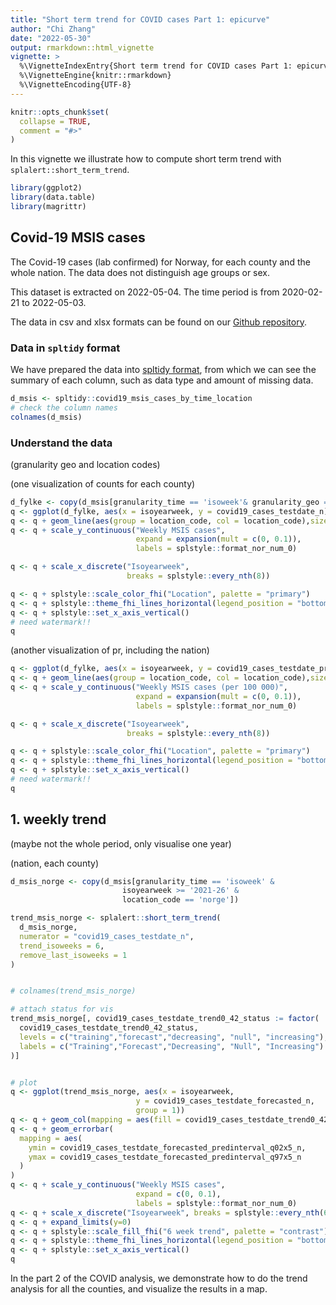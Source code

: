 ```yaml
---
title: "Short term trend for COVID cases Part 1: epicurve"
author: "Chi Zhang"
date: "2022-05-30"
output: rmarkdown::html_vignette
vignette: >
  %\VignetteIndexEntry{Short term trend for COVID cases Part 1: epicurve}
  %\VignetteEngine{knitr::rmarkdown}
  %\VignetteEncoding{UTF-8}
---
```


```r
knitr::opts_chunk$set(
  collapse = TRUE,
  comment = "#>"
)
```

In this vignette we illustrate how to compute short term trend with `splalert::short_term_trend`.

```r
library(ggplot2)
library(data.table)
library(magrittr)
```

## Covid-19 MSIS cases

The Covid-19 cases (lab confirmed) for Norway, for each county and the whole nation. The data does not distinguish age groups or sex.

This dataset is extracted on 2022-05-04. The time period is from 2020-02-21 to 2022-05-03.

The data in csv and xlsx formats can be found on our [Github repository](https://github.com/folkehelseinstituttet/surveillance_data).

### Data in `spltidy` format

We have prepared the data into [spltidy format](https://docs.sykdomspulsen.no/spltidy/articles/splfmt_rts_data_v1.html), from which we can see the summary of each column, such as data type and amount of missing data.

```r
d_msis <- spltidy::covid19_msis_cases_by_time_location
# check the column names
colnames(d_msis)  
```

### Understand the data

(granularity geo and location codes)

(one visualization of counts for each county)

```r
d_fylke <- copy(d_msis[granularity_time == 'isoweek'& granularity_geo == 'county'] )
q <- ggplot(d_fylke, aes(x = isoyearweek, y = covid19_cases_testdate_n))
q <- q + geom_line(aes(group = location_code, col = location_code),size = 2)
q <- q + scale_y_continuous("Weekly MSIS cases",
                            expand = expansion(mult = c(0, 0.1)),
                            labels = splstyle::format_nor_num_0)

q <- q + scale_x_discrete("Isoyearweek",
                          breaks = splstyle::every_nth(8))

q <- q + splstyle::scale_color_fhi("Location", palette = "primary")
q <- q + splstyle::theme_fhi_lines_horizontal(legend_position = "bottom")
q <- q + splstyle::set_x_axis_vertical()
# need watermark!!
q

```

(another visualization of pr, including the nation)

```r
q <- ggplot(d_fylke, aes(x = isoyearweek, y = covid19_cases_testdate_pr100000))
q <- q + geom_line(aes(group = location_code, col = location_code),size = 2)
q <- q + scale_y_continuous("Weekly MSIS cases (per 100 000)",
                            expand = expansion(mult = c(0, 0.1)),
                            labels = splstyle::format_nor_num_0)

q <- q + scale_x_discrete("Isoyearweek",
                          breaks = splstyle::every_nth(8))

q <- q + splstyle::scale_color_fhi("Location", palette = "primary")
q <- q + splstyle::theme_fhi_lines_horizontal(legend_position = "bottom")
q <- q + splstyle::set_x_axis_vertical()
# need watermark!!
q

```

## 1. weekly trend

(maybe not the whole period, only visualise one year)

(nation, each county)

```r
d_msis_norge <- copy(d_msis[granularity_time == 'isoweek' &
                         isoyearweek >= '2021-26' &
                         location_code == 'norge'])

trend_msis_norge <- splalert::short_term_trend(
  d_msis_norge,
  numerator = "covid19_cases_testdate_n",
  trend_isoweeks = 6,
  remove_last_isoweeks = 1
)


# colnames(trend_msis_norge)

# attach status for vis
trend_msis_norge[, covid19_cases_testdate_trend0_42_status := factor(
  covid19_cases_testdate_trend0_42_status,
  levels = c("training","forecast","decreasing", "null", "increasing"),
  labels = c("Training","Forecast","Decreasing", "Null", "Increasing")
)]


# plot
q <- ggplot(trend_msis_norge, aes(x = isoyearweek,
                            y = covid19_cases_testdate_forecasted_n,
                            group = 1))
q <- q + geom_col(mapping = aes(fill = covid19_cases_testdate_trend0_42_status ))
q <- q + geom_errorbar(
  mapping = aes(
    ymin = covid19_cases_testdate_forecasted_predinterval_q02x5_n,
    ymax = covid19_cases_testdate_forecasted_predinterval_q97x5_n
  )
)
q <- q + scale_y_continuous("Weekly MSIS cases",
                            expand = c(0, 0.1),
                            labels = splstyle::format_nor_num_0)
q <- q + scale_x_discrete("Isoyearweek", breaks = splstyle::every_nth(6))
q <- q + expand_limits(y=0)
q <- q + splstyle::scale_fill_fhi("6 week trend", palette = "contrast")
q <- q + splstyle::theme_fhi_lines_horizontal(legend_position = "bottom")
q <- q + splstyle::set_x_axis_vertical()
q

```

In the part 2 of the COVID analysis, we demonstrate how to do the trend analysis for all the counties, and visualize the results in a map. 



